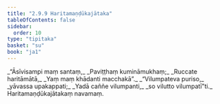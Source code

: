 ```yaml
---
title: "2.9.9 Haritamaṇḍūkajātaka"
tableOfContents: false
sidebar:
  order: 10
type: "tipitaka"
basket: "su"
book: "ja1"
---
```



<DynamicBreadcrumb />

<Division number="177" book="ja1" bookNo="22" page="329">

<Paragraph number="626" type="verses" book="ja1">
_“Āsīvisampi maṃ santaṃ,_  
_Paviṭṭhaṃ kumināmukhaṃ;_  
_Ruccate haritāmātā,_  
_Yaṃ maṃ khādanti macchakā”._  

</Paragraph>

</Division>
<Division number="178" book="ja1" bookNo="22" page="329">

<Paragraph number="627" type="verses" book="ja1">
_“Vilumpateva puriso,_  
_yāvassa upakappati;_  
_Yadā caññe vilumpanti,_  
_so vilutto vilumpatī”ti._  


</Paragraph>
</Division>

<Paragraph number="628" type="center" book="ja1">
Haritamaṇḍūkajātakaṃ navamaṃ.
</Paragraph>